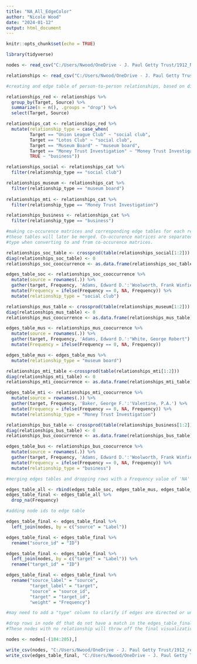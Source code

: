 ---
title: "NA_All_EdgeColor"
author: "Nicole Wood"
date: "2024-01-12"
output: html_document
---

```{r setup, include=FALSE}
knitr::opts_chunk$set(echo = TRUE)
```

```{r}
library(tidyverse)

nodes <- read_csv("C:/Users/Nwood/OneDrive - J. Paul Getty Trust/1912_Nodes.csv", col_names = TRUE, col_types = cols(.default = "c"))

relationships <- read_csv("C:/Users/Nwood/OneDrive - J. Paul Getty Trust/1912_Relationships_All.csv", col_names = TRUE, col_types = cols(.default = "c"))
```

```{r}
#creating and edge table of person-to-person relationships, based on different types of relationships/connections. 

relationships_red <- relationships %>%
  group_by(Target, Source) %>%
  summarize(n = n(), .groups = "drop") %>%
  select(Target, Source)

relationships_cat <- relationships_red %>%
  mutate(relationship_type = case_when(
         Target == "Union League Club" ~ "social club",
         Target == "Lotos Club" ~ "social club",
         Target == "Museum Board" ~ "museum board",
         Target == "Money Trust Investigation" ~ "Money Trust Investigation",
         TRUE ~ "business"))

relationships_social <- relationships_cat %>%
  filter(relationship_type == "social club")

relationships_museum <- relationships_cat %>%
  filter(relationship_type == "museum board")
  
relationships_mti <- relationships_cat %>%
  filter(relationship_type == "Money Trust Investigation")

relationships_business <- relationships_cat %>%
  filter(relationship_type == "business")

#making co-occurence matrices and corresponding edge tables for each relationship category.
#these tables will later be merged. Co-occurence matrices are separated preserve the relationship
#type when converting to and from co-occurence matrices. 

relationships_soc_table <- crossprod(table(relationships_social[1:2]))
diag(relationships_soc_table) <- 0
relationships_soc_cooccurrence <- as.data.frame(relationships_soc_table)

edges_table_soc <- relationships_soc_cooccurrence %>%
  mutate(source = rownames(.)) %>%
  gather(target, Frequency, 'Adams, Edward D.':'Woolworth, Frank Winfield') %>%
  mutate(Frequency = ifelse(Frequency == 0, NA, Frequency)) %>%
  mutate(relationship_type = "social club")

relationships_mus_table <- crossprod(table(relationships_museum[1:2]))
diag(relationships_mus_table) <- 0
relationships_mus_coocurrence <- as.data.frame(relationships_mus_table)

edges_table_mus <- relationships_mus_coocurrence %>%
  mutate(source = rownames(.)) %>%
  gather(target, Frequency, 'Adams, Edward D.':"White, George Robert") %>%
  mutate(Frequency = ifelse(Frequency == 0, NA, Frequency)) 

edges_table_mus <- edges_table_mus %>%
  mutate(relationship_type = "museum board")

relationships_mti_table <-crossprod(table(relationships_mti[1:2]))
diag(relationships_mti_table) <- 0
relationships_mti_coocurrence <- as.data.frame(relationships_mti_table)

edges_table_mti <- relationships_mti_coocurrence %>%
  mutate(source = rownames(.)) %>%
  gather(target, Frequency, 'Baker, George F.':'Valentine, P.A.') %>%
  mutate(Frequency = ifelse(Frequency == 0, NA, Frequency)) %>%
  mutate(relationship_type = "Money Trust Investigation")

relationships_bus_table <- crossprod(table(relationships_business[1:2]))
diag(relationships_bus_table) <- 0
relationships_bus_coocurrence <- as.data.frame(relationships_bus_table)

edges_table_bus <- relationships_bus_coocurrence %>%
  mutate(source = rownames(.)) %>%
  gather(target, Frequency, 'Adams, Edward D.':'Woolworth, Frank Winfield') %>%
  mutate(Frequency = ifelse(Frequency == 0, NA, Frequency)) %>%
  mutate(relationship_type = "business")

#merging edges tables and dropping rows with a Frequency value of 'NA'

edges_table_all <- rbind(edges_table_soc, edges_table_mus, edges_table_mti, edges_table_bus)
edges_table_final <- edges_table_all %>%
  drop_na(Frequency)

#adding node ids to edge table

edges_table_final <- edges_table_final %>%
  left_join(nodes, by = c("source" = "Label"))

edges_table_final <- edges_table_final %>%
  rename("source_id" = "ID")

edges_table_final <- edges_table_final %>%
  left_join(nodes, by = c("target" = "Label")) %>%
  rename("target_id" = "ID")

edges_table_final <- edges_table_final %>%
  rename("source_label" = "source",
         "target_label" = "target",
         "source" = "source_id",
         "target" = "target_id",
         "weight" = "Frequency")

#may need to add a "type" column to clarify if edges are directed or undirected. 

#drop rows in node df that do not have a match in the edges_table_final. 
#These nodes with no relationship will throw off the final visualization and statistics. 

nodes <- nodes[-(184:205),]
```

```{r}
write_csv(nodes, "C:/Users/Nwood/OneDrive - J. Paul Getty Trust/1912_relationships_nodes_2024.01.19.csv")
write_csv(edges_table_final, "C:/Users/Nwood/OneDrive - J. Paul Getty Trust/1912_relationships_edges_2024.01.19.csv")
```

